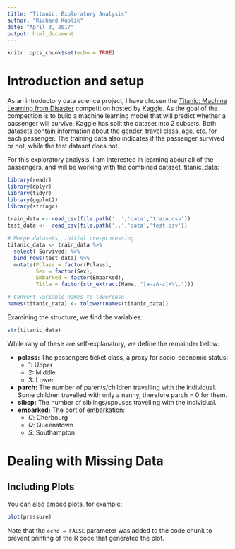```yaml
---
title: "Titanic: Exploratory Analysis"
author: "Richard Kublik"
date: "April 3, 2017"
output: html_document
---
```


```r
knitr::opts_chunk$set(echo = TRUE)
```

# Introduction and setup

As an introductory data science project, I have chosen the [Titanic: Machine Learning from Disaster](https://www.kaggle.com/c/titanic) competition hosted by Kaggle. As the goal of the competition is to build a machine learning model that will predict whether a passenger will survive, Kaggle has split the dataset into 2 subsets. Both datasets contain information about the gender, travel class, age, etc. for each passenger. The training data also indicates if the passenger survived or not, while the test dataset does not.

For this exploratory analysis, I am interested in learning about all of the passengers, and will be working with the combined dataset, titanic_data:

```r
library(readr)
library(dplyr)
library(tidyr)
library(ggplot2)
library(stringr)
```

```r
train_data <- read_csv(file.path('..','data','train.csv'))
test_data <-  read_csv(file.path('..','data','test.csv'))
```
```r
# Merge datasets, initial pre-processing
titanic_data <- train_data %>% 
  select(-Survived) %>% 
  bind_rows(test_data) %>% 
  mutate(Pclass = factor(Pclass), 
         Sex = factor(Sex),
         Embarked = factor(Embarked),
         Title = factor(str_extract(Name, "[a-zA-z]+\\.")))

# Convert variable names to lowercase
names(titanic_data) <- tolower(names(titanic_data))
```
Examining the structure, we find the variables:
```r
str(titanic_data)
```
While rany of these are self-explanatory, we define the remainder below:

* **pclass:** The passengers ticket class, a proxy for socio-economic status:
    + 1: Upper
    + 2: Middle
    + 3: Lower
* **parch:** The number of parents/children travelling with the individual. Some children travelled with only a nanny, therefore parch = 0 for them.
* **sibsp:** The number of siblings/spouses travelling with the individual.
* **embarked:** The port of embarkation:
    + *C*: Cherbourg
    + *Q*: Queenstown
    + *S*: Southampton


# Dealing with Missing Data



## Including Plots

You can also embed plots, for example:

```r
plot(pressure)
```

Note that the `echo = FALSE` parameter was added to the code chunk to prevent printing of the R code that generated the plot.
